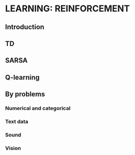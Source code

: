 # LEARNING: REINFORCEMENT

## Introduction

## TD

## SARSA

## Q-learning

## By problems

### Numerical and categorical

### Text data

### Sound

### Vision
